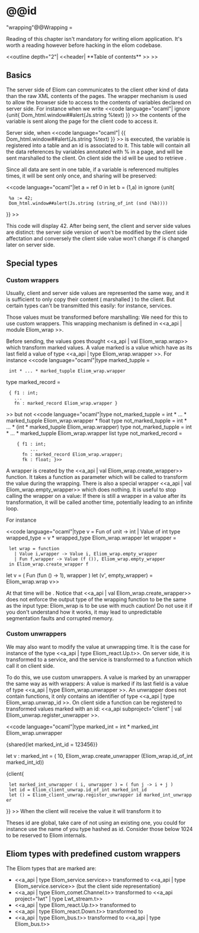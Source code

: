 =@@id="wrapping"@@Wrapping =

Reading of this chapter isn't mandatory for writing eliom
application. It's worth a reading however before hacking in the eliom
codebase.

<<outline depth="2"| <<header| **Table of contents** >> >>


== Basics ==

The server side of Eliom can communicates to the client other kind of
data than the raw XML contents of the pages. The wrapper mechanism is
used to allow the browser side to access to the contents of variables
declared on server side. For instance when we write
<<code language="ocaml"| ignore {unit{ Dom_html.window##alert(Js.string %text) }} >>
the contents of the {{{text}}} variable is sent along the page for the client code to access it.

Server side, when <<code language="ocaml"| {{ Dom_html.window##alert(Js.string %text) }} >>
is executed, the variable {{{text}}} is registered into a table and an id is associated to it.
This table will contain all the data references by variables annotated with % in a page, and
will be sent marshalled to the client. On client side the id will be used to retrieve {{{text}}}.

Since all data are sent in one table, if a variable is referenced
multiples times, it will be sent only once, and sharing will be preserved:

<<code language="ocaml"|let a = ref 0 in
let b = (1,a) in
ignore {unit{
  %a := 42;
  Dom_html.window##alert(Js.string (string_of_int (snd (%b))))
}}
>>

This code will display 42. After being sent, the client and server
side values are distinct: the server side version of {{{a}}} won't be
modified by the client side affectation and conversely the client side
value won't change if {{{a}}} is changed later on server side.

== Special types ==

=== Custom wrappers ===

Usually, client and server side values are represented the same way,
and it is sufficient to only copy their content ( marshalled ) to the
client. But certain types can't be transmitted this easily: for
instance, services.

Those values must be transformed before marshalling: We need for this to use
custom wrappers. This wrapping mechanism is defined in
<<a_api | module Eliom_wrap >>.

Before sending, the values goes thought <<a_api | val Eliom_wrap.wrap>>
which transform marked values. A value marked is a value which have as its last field
a value of type <<a_api | type Eliom_wrap.wrapper >>. For instance
<<code language="ocaml"|type marked_tupple =
  int * ... * marked_tupple Eliom_wrap.wrapper
type marked_record =
  { f1 : int;
    ...
    fn : marked_record Eliom_wrap.wrapper }
>>
but not
<<code language="ocaml"|type not_marked_tupple = int * ... * marked_tupple Eliom_wrap.wrapper * float
type not_marked_tupple = int * ... * (int * marked_tupple Eliom_wrap.wrapper)
type not_marked_tupple = int * ... * marked_tupple Eliom_wrap.wrapper list
type not_marked_record =
     { f1 : int;
          ...
       fn : marked_record Eliom_wrap.wrapper;
       fk : float; }>>

A wrapper is created by the <<a_api | val Eliom_wrap.create_wrapper>>
function. It takes a function as parameter which will be called to
transform the value during the wrapping. There is also a special
wrapper <<a_api | val Eliom_wrap.empty_wrapper>> which does nothing. It
is useful to stop calling the wrapper on a value: If there is still a
wrapper in a value after its transformation, it will be called another
time, potentially leading to an infinite loop.

For instance

<<code language="ocaml"|type v = Fun of unit -> int | Value of int
type wrapped_type = v * wrapped_type Eliom_wrap.wrapper
let wrapper =
  let wrap = function
    | Value i,wrapper -> Value i, Eliom_wrap.empty_wrapper
    | Fun f,wrapper -> Value (f ()), Eliom_wrap.empty_wrapper
  in Eliom_wrap.create_wrapper f
let v = ( Fun (fun () -> 1), wrapper )
let (v', empty_wrapper) = Eliom_wrap.wrap v>>

At that time {{{v'}}} will be {{{Value 1}}}. Notice that
<<a_api | val Eliom_wrap.create_wrapper>> does not enforce the output
type of the wrapping function to be the same as the input type:
Eliom_wrap is to be use with much caution! Do not use it if you don't
understand how it works, it may lead to unpredictable segmentation faults
and corrupted memory.

=== Custom unwrappers ===

We may also want to modify the value at unwrapping time. It is the
case for instance of the type <<a_api | type Eliom_react.Up.t>>. On server
side, it is transformed to a service, and the service is transformed to a
function which call it on client side.

To do this, we use custom unwrappers. A value is marked by an unwrapper
the same way as with wrappers: A value is marked if its last field is a
value of type <<a_api | type Eliom_wrap.unwrapper >>. An unwrapper does
not contain functions, it only contains an identifier of type
<<a_api | type Eliom_wrap.unwrap_id >>. On client side a function can
be registered to transformed values marked with an id:
<<a_api subproject="client" | val Eliom_unwrap.register_unwrapper >>.

<<code language="ocaml"|type marked_int = int * marked_int Eliom_wrap.unwrapper

{shared{let marked_int_id = 123456}}

let v : marked_int = ( 10, Eliom_wrap.create_unwrapper (Eliom_wrap.id_of_int marked_int_id))

{client{
  let marked_int_unwrapper ( i, unwrapper ) = ( fun j -> i + j )
  let id = Eliom_client_unwrap.id_of_int marked_int_id
  let () = Eliom_client_unwrap.register_unwrapper id marked_int_unwrapper
}}
>>
When the client will receive the value {{{v}}} it will transform it to {{{fun j -> j + 10}}}

Theses id are global, take care of not using an existing one, you
could for instance use the name of you type hashed as id. Consider
those below 1024 to be reserved to Eliom internals.

== Eliom types with predefined custom wrappers ==

The Eliom types that are marked are:

* <<a_api | type Eliom_service.service>> transformed to <<a_api | type Eliom_service.service>> (but the client side representation)
* <<a_api | type Eliom_comet.Channel.t>> transformed to <<a_api project="lwt" | type Lwt_stream.t>>
* <<a_api | type Eliom_react.Up.t>> transformed to {{{ 'a -> unit }}}
* <<a_api | type Eliom_react.Down.t>> transformed to {{{ 'a React.E.t }}}
* <<a_api | type Eliom_bus.t>> transformed to <<a_api | type Eliom_bus.t>>
